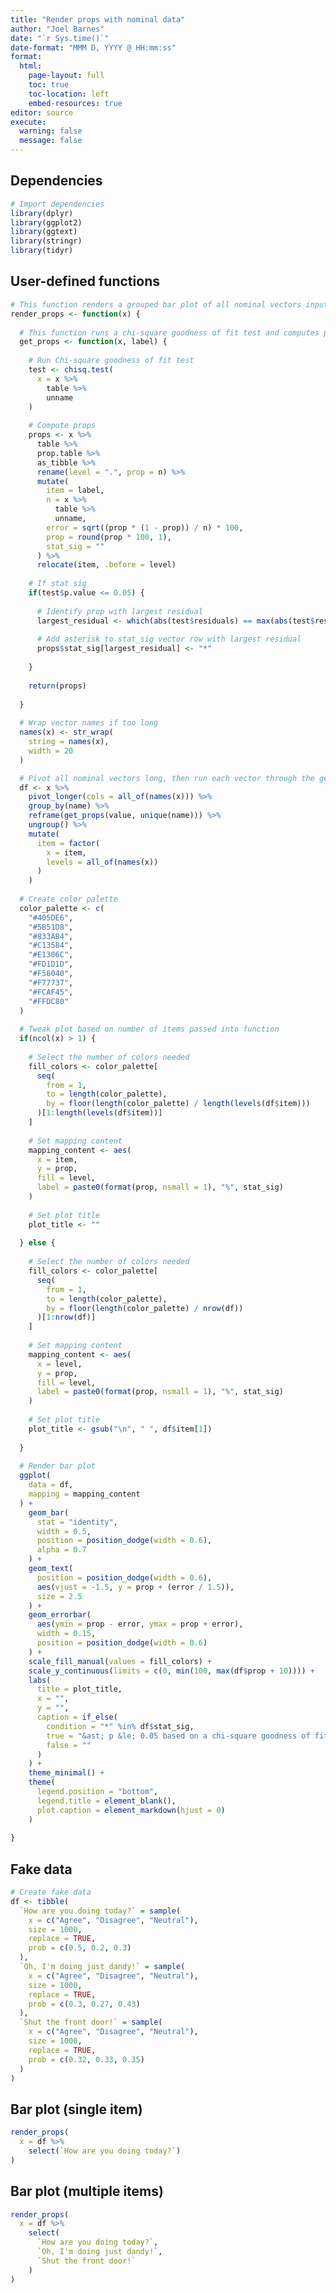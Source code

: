 ```yaml
---
title: "Render props with nominal data"
author: "Joel Barnes"
date: "`r Sys.time()`"
date-format: "MMM D, YYYY @ HH:mm:ss"
format: 
  html:
    page-layout: full
    toc: true
    toc-location: left
    embed-resources: true
editor: source
execute:
  warning: false
  message: false
---
```


## Dependencies

```r
# Import dependencies
library(dplyr)
library(ggplot2)
library(ggtext)
library(stringr)
library(tidyr)
```

## User-defined functions

```r
# This function renders a grouped bar plot of all nominal vectors inputted
render_props <- function(x) {
  
  # This function runs a chi-square goodness of fit test and computes props for a nominal vector
  get_props <- function(x, label) {
    
    # Run Chi-square goodness of fit test
    test <- chisq.test(
      x = x %>%
        table %>% 
        unname
    )
    
    # Compute props
    props <- x %>% 
      table %>%
      prop.table %>%
      as_tibble %>%
      rename(level = ".", prop = n) %>%
      mutate(
        item = label,
        n = x %>%
          table %>%
          unname,
        error = sqrt((prop * (1 - prop)) / n) * 100,
        prop = round(prop * 100, 1),
        stat_sig = ""
      ) %>%
      relocate(item, .before = level)
    
    # If stat sig
    if(test$p.value <= 0.05) {
      
      # Identify prop with largest residual
      largest_residual <- which(abs(test$residuals) == max(abs(test$residuals)))
      
      # Add asterisk to stat_sig vector row with largest residual
      props$stat_sig[largest_residual] <- "*"
      
    }
    
    return(props)
    
  }
  
  # Wrap vector names if too long
  names(x) <- str_wrap(
    string = names(x),
    width = 20
  )

  # Pivot all nominal vectors long, then run each vector through the get_props function
  df <- x %>%
    pivot_longer(cols = all_of(names(x))) %>%
    group_by(name) %>%
    reframe(get_props(value, unique(name))) %>%
    ungroup() %>%
    mutate(
      item = factor(
        x = item,
        levels = all_of(names(x))
      )
    )
  
  # Create color palette
  color_palette <- c(
    "#405DE6", 
    "#5B51D8", 
    "#833AB4",
    "#C13584",
    "#E1306C",
    "#FD1D1D",
    "#F56040",
    "#F77737",
    "#FCAF45",
    "#FFDC80"
  )
  
  # Tweak plot based on number of items passed into function
  if(ncol(x) > 1) {
    
    # Select the number of colors needed
    fill_colors <- color_palette[
      seq(
        from = 1, 
        to = length(color_palette), 
        by = floor(length(color_palette) / length(levels(df$item)))
      )[1:length(levels(df$item))]
    ]
    
    # Set mapping content
    mapping_content <- aes(
      x = item, 
      y = prop, 
      fill = level,
      label = paste0(format(prop, nsmall = 1), "%", stat_sig)
    )
    
    # Set plot title
    plot_title <- ""
      
  } else {
    
    # Select the number of colors needed
    fill_colors <- color_palette[
      seq(
        from = 1, 
        to = length(color_palette), 
        by = floor(length(color_palette) / nrow(df))
      )[1:nrow(df)]
    ]
    
    # Set mapping content
    mapping_content <- aes(
      x = level, 
      y = prop, 
      fill = level,
      label = paste0(format(prop, nsmall = 1), "%", stat_sig)
    )
    
    # Set plot title
    plot_title <- gsub("\n", " ", df$item[1])
    
  }
  
  # Render bar plot
  ggplot(
    data = df,
    mapping = mapping_content
  ) + 
    geom_bar(
      stat = "identity", 
      width = 0.5, 
      position = position_dodge(width = 0.6), 
      alpha = 0.7
    ) +
    geom_text(
      position = position_dodge(width = 0.6),
      aes(vjust = -1.5, y = prop + (error / 1.5)), 
      size = 2.5
    ) +
    geom_errorbar(
      aes(ymin = prop - error, ymax = prop + error),
      width = 0.15,
      position = position_dodge(width = 0.6)
    ) + 
    scale_fill_manual(values = fill_colors) +
    scale_y_continuous(limits = c(0, min(100, max(df$prop + 10)))) +
    labs(
      title = plot_title,
      x = "", 
      y = "",
      caption = if_else(
        condition = "*" %in% df$stat_sig,
        true = "&ast; p &le; 0.05 based on a chi-square goodness of fit test",
        false = ""
      )
    ) +
    theme_minimal() +
    theme(
      legend.position = "bottom",
      legend.title = element_blank(),
      plot.caption = element_markdown(hjust = 0)
    )
  
} 
```

## Fake data

```r
# Create fake data
df <- tibble(
  `How are you doing today?` = sample(
    x = c("Agree", "Disagree", "Neutral"),
    size = 1000,
    replace = TRUE,
    prob = c(0.5, 0.2, 0.3)
  ),
  `Oh, I'm doing just dandy!` = sample(
    x = c("Agree", "Disagree", "Neutral"),
    size = 1000,
    replace = TRUE,
    prob = c(0.3, 0.27, 0.43)
  ),
  `Shut the front door!` = sample(
    x = c("Agree", "Disagree", "Neutral"),
    size = 1000,
    replace = TRUE,
    prob = c(0.32, 0.33, 0.35)
  )
)
```

## Bar plot (single item)

```r
render_props(
  x = df %>% 
    select(`How are you doing today?`)
)
```

## Bar plot (multiple items)

```r
render_props(
  x = df %>% 
    select(
      `How are you doing today?`, 
      `Oh, I'm doing just dandy!`, 
      `Shut the front door!`
    )
)
```
